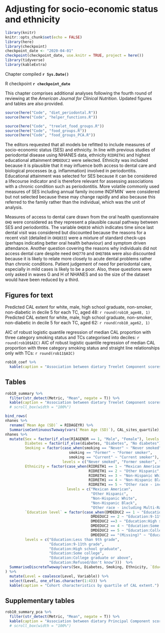 # Adjusting for socio-economic status and ethnicity {#SES}

```r
library(knitr)
knitr::opts_chunk$set(echo = FALSE)
library(here)
library(checkpoint)
checkpoint_date <- "2020-04-01"
checkpoint(checkpoint_date, use.knitr = TRUE, project = here())
library(tidyverse)
library(kableExtra)
```

Chapter compiled **`r Sys.Date()`**   

R checkpoint **`r checkpoint_date`**   

This chapter comprises additional analyses following the fourth round of reviewing at the _American Journal for Clinical Nutrition_. Updated figures and tables are also provided.

```r
source(here("Code", "diet_periodontal.R"))
source(here("Code", "helper_functions.R"))
```

```r
source(here("Code", "treelet_food_groups.R"))
source(here("Code", "food_groups.R"))
source(here("Code", "food_groups_PCA.R"))
```


The editors requested that all models be refitted to include measures of socio-economic status (SES) and ethnicity. In line with previous studies of periodontal disease using NHANES data, ethnicity `RIDRETH1` and highest educational attainment `DMDEDUC2` were selected. Ethnicity was included because it is plausible that it may influence both access to dental care and biological processes (e.g. inflammation) involved in periodontitis. Educational attainment was selected for SES because it can be considered a lifecourse indicator  and is therefore relevant for assessing associations with a chronic condition such as periodontitis. More volatile commonly used measures of SES including annual family income INDFMIN` were considered but not selected because these may change rapidly and also because this referred to the family rather than the individual, which was the unit of analysis.   

Measures of access to dental care drawn from the oral health questionnaire `OHQ` were considered as they represent a plausible causal pathway between SES and periodontitis. The variable `OHQ030` which indicates time since last dental visit was considered but discounted because the reasons for a recent visit (detailed in `OHQ033`) were a mixture of standard check-ups (perhaps indicating better oral health behaviour) and symptom driven attendance. Another question covering the reasons why individuals did not access dental care despite need `OHQ770` and `OHQ780A` were also discounted because it is likely to relate more closely to acute dental problems rather than chronic conditions. Patient judgement of need for periodontal care, especially in mild cases is likely to be a poor. Also, these questions were only asked in waves G and H of NHANES and so the size of the dataset would have been reduced by a third.


## Figures for text

Predicted CAL extent for white, male, high school graduate, non-smoker, non-diabetic in decile 5 for each TC, aged 48: `r round(rob10_age48, 1)`   
Predicted CAL extent for white, male, high school graduate, non-smoker, non-diabetic in decile 5 for each TC, aged 62: `r round(rob10_age62, 1)`  


AIC of robust logistic quantile regression of median CAL proportion with three category smoking status and TCs categorised into deciles: `r round(rob10$AIC)`
AIC of robust logistic quantile regression of median CAL proportion with three category smoking status and straight line relationships only with TCs: `r round(rob11$AIC)`

```r
rob10_coef %>% 
  kable(caption = "Association between dietary Treelet Component scores, adjustment variables and extent of clinical attachment loss.")

```


## Tables

```r
rob10_summary %>% 
  filter(str_detect(Metric, "Mean", negate = T)) %>% 
  kable(caption = "Association between dietary Treelet Component scores and extent of clinical attachment loss (CAL).") #%>% 
  # scroll_box(width = "100%")
```

```r
bind_rows(
nhanes %>% 
  rename(`Mean Age (SD)` = RIDAGEYR) %>% 
  SummariseContinuousTwoway(vars(`Mean Age (SD)`), CAL_sites_quartile),
nhanes %>%
  mutate(Sex = factor(if_else(RIAGENDR == 1, "Male", "Female"), levels = c("Male", "Female")),
         Diabetes = factor(if_else(diabetes, "Diabetes", "No diabetes"), levels = c("No diabetes", "Diabetes")),
         Smoking = factor(case_when(smoking == "Never" ~ "Never smoked",
                             smoking == "Former" ~ "Former smoker",
                             smoking == "Current" ~ "Current smoker"), 
                          levels = c("Never smoked", "Former smoker", "Current smoker")),
         Ethnicity = factor(case_when(RIDRETH1 == 1 ~ "Mexican American",
                                      RIDRETH1 == 2 ~ "Other Hispanic",
                                      RIDRETH1 == 3 ~ "Non-Hispanic White",
                                      RIDRETH1 == 4 ~ "Non-Hispanic Black",
                                      RIDRETH1 == 5 ~ "Other race - including Multi-Racial"),
                            levels = c("Mexican American",
                                       "Other Hispanic",
                                       "Non-Hispanic White",
                                       "Non-Hispanic Black",
                                       "Other race - including Multi-Racial")),
         `Education level` = factor(case_when(DMDEDUC2 == 1 ~ "Education:Less than 9th grade",
                                       DMDEDUC2 == 2 ~ "Education:9-11th grade",
                                       DMDEDUC2 ==3 ~ "Education:High school graduate",
                                       DMDEDUC2 == 4 ~ "Education:Some college",
                                       DMDEDUC2 == 5 ~ "Education:College graduate or above",
                                       DMDEDUC2 == "(Missing)" ~ "Education:Refused/don't know"),
         levels = c("Education:Less than 9th grade", 
                    "Education:9-11th grade", 
                    "Education:High school graduate", 
                    "Education:Some college", 
                    "Education:College graduate or above",
                    "Education:Refused/don't know")))  %>% 
  SummariseDiscreteTwoway(vars(Sex, Diabetes, Smoking, Ethnicity, `Education level`), CAL_sites_quartile)
) %>% 
  mutate(Level = coalesce(Level, Variable)) %>% 
  select(Level, one_of(as.character(1:4))) %>% 
  kable(caption = "Cohort characteristics by quartile of CAL extent.")

```

## Supplementary tables

```r
rob10_summary_pca %>% 
  filter(str_detect(Metric, "Mean", negate = T)) %>% 
  kable(caption = "Association between dietary Principal Component scores and extent of clinical attachment loss (CAL).") #%>% 
  # scroll_box(width = "100%")
```
